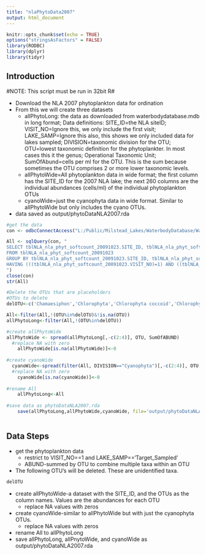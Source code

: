 ```yaml
---
title: "nlaPhytoData2007"
output: html_document
---
```


```r
knitr::opts_chunk$set(echo = TRUE)
options("stringsAsFactors" = FALSE) 
library(RODBC)
library(dplyr)
library(tidyr)
```

## Introduction

#NOTE: This script must be run in 32bit R#

* Download the NLA 2007 phytoplankton data for ordination
* From this we will create three datasets
    - allPhytoLong:  the data as downloaded from waterbodydatabase.mdb in long format; Data definitions: SITE_ID=the NLA siteID; VISIT_NO=Ignore this, we only include the first visit; LAKE_SAMP=Ignore this also, this shows we only included data for lakes sampled; DIVISION=taxonomic division for the OTU; OTU=lowest taxonomic definition for the phytoplankter.  In most cases this it the genus; Operational Taxonomic Unit; SumOfAbund=cells per ml for the OTU.  This is the sum because sometimes the OTU comprises 2 or more lower taxonomic levels.
    - allPhytoWide=All phytoplankton data in wide format; the first column has the SITE_ID for the 2007 NLA lake; the next 260 columns are the individual abundances (cells/ml) of the individual phytoplankton OTUs
    - cyanoWide=just the cyanophyta data in wide format.  Similar to allPhytoWide but only includes the cyano OTUs.
* data saved as output/phytoDataNLA2007.rda


```r

#get the data
con <- odbcConnectAccess("L:/Public/Milstead_Lakes/WaterbodyDatabase/WaterbodyDatabase.mdb")

All <- sqlQuery(con, "
SELECT tblNLA_nla_phyt_softcount_20091023.SITE_ID, tblNLA_nla_phyt_softcount_20091023.VISIT_NO, tblNLA_nla_phyt_softcount_20091023.LAKE_SAMP, tblNLA_nla_phyt_softcount_20091023.DIVISION, tblNLA_nla_phyt_softcount_20091023.OTU, Sum(tblNLA_nla_phyt_softcount_20091023.ABUND) AS SumOfABUND
FROM tblNLA_nla_phyt_softcount_20091023
GROUP BY tblNLA_nla_phyt_softcount_20091023.SITE_ID, tblNLA_nla_phyt_softcount_20091023.VISIT_NO, tblNLA_nla_phyt_softcount_20091023.LAKE_SAMP, tblNLA_nla_phyt_softcount_20091023.DIVISION, tblNLA_nla_phyt_softcount_20091023.OTU
HAVING (((tblNLA_nla_phyt_softcount_20091023.VISIT_NO)=1) AND ((tblNLA_nla_phyt_softcount_20091023.LAKE_SAMP)='Target_Sampled'));
")
close(con)
str(All)

#Delete the OTUs that are placeholders
#OTUs to delete
delOTU<-c('Chamaesiphon','Chlorophyta','Chlorophyta coccoid','Chlorophyta Filament','Chrysophyta','Cuspidothrix issatschenkoi','Cyanophyta','Diatoma','Diatoms','Diatoms (dead)','Dinoflagellates','Eucocconeis','Euglenophyte','Heterocontophyta','Psammothidium','Stigeoclonium','Unknown alga','Unknown alga flagellated')

All<-filter(All,!(OTU%in%delOTU)&!is.na(OTU))
allPhytoLong<-filter(All,!(OTU%in%delOTU))

#create allPhytoWide
allPhytoWide <- spread(allPhytoLong[,-c(2:4)], OTU, SumOfABUND)
  #replace NA with zero
    allPhytoWide[is.na(allPhytoWide)]<-0
    
#create cyanoWide
  cyanoWide<-spread(filter(All, DIVISION=="Cyanophyta")[,-c(2:4)], OTU, SumOfABUND)
  #replace NA with zero
    cyanoWide[is.na(cyanoWide)]<-0
    
#rename All
    allPhytoLong<-All
    
#save data as phytoDataNLA2007.rda
    save(allPhytoLong,allPhytoWide,cyanoWide, file='output/phytoDataNLA2007.rda')
    
```

## Data Steps

* get the phytoplankton data
    - restrict to VISIT_NO==1 and LAKE_SAMP=='Target_Sampled'
    - ABUND-summed by OTU to combine multiple taxa within an OTU
* The following OTU's will be deleted.  These are unidentified taxa. 

```r
delOTU
```

* create allPhytoWide-a dataset with the SITE_ID, and the OTUs as the column names.  Values are the abundances for each OTU
    - replace NA values with zeros
* create cyanoWide-similar to allPhytoWide but with just the cyanophyta OTUs.
    - replace NA values with zeros
* rename All to allPhytoLong
* save allPhytoLong, allPnytoWide, and cyanoWide as output/phytoDataNLA2007.rda


